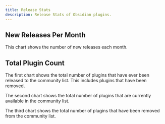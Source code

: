 ---
title: Release Stats
description: Release Stats of Obsidian plugins.
---


## New Releases Per Month

This chart shows the number of new releases each month.

<PluginsNewReleasesPerMonth />

## Total Plugin Count

The first chart shows the total number of plugins that have ever been released to the community list. This includes plugins that have been removed.

The second chart shows the total number of plugins that are currently available in the community list.

The third chart shows the total number of plugins that have been removed from the community list.

<PluginsCount />